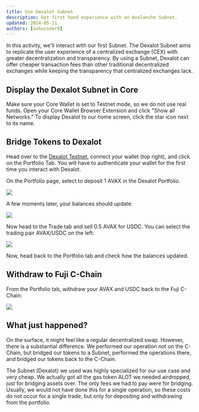 ```yaml
---
title: Use Dexalot Subnet
description: Get first hand experience with an Avalanche Subnet.
updated: 2024-05-31
authors: [ashucoder9]
---
```


In this activity, we'll interact with our first Subnet. The Dexalot Subnet aims to replicate the user experience of a centralized exchange (CEX) with greater decentralization and transparency. By using a Subnet, Dexalot can offer cheaper transaction fees than other traditional decentralized exchanges while keeping the transparency that centralized exchanges lack.

## Display the Dexalot Subnet in Core

Make sure your Core Wallet is set to Testnet mode, so we do not use real funds. Open your Core Wallet Browser Extension and click "Show all Networks." To display Dexalot to our home screen, click the star icon next to its name.

## Bridge Tokens to Dexalot

Head over to the [Dexalot Testnet](https://app.dexalot-test.com/trade), connect your wallet (top right), and click on the Portfolio Tab. You will have to authenticate your wallet for the first time you interact with Dexalot.

On the Portfolio page, select to deposit 1 AVAX in the Dexalot Portfolio.

![](/course/avalanche-fundamentals/15.png)

A few moments later, your balances should update:

![](/course/avalanche-fundamentals/16.png)

Now head to the Trade tab and sell 0.5 AVAX for USDC. You can select the trading pair AVAX/USDC on the left:

![](/course/avalanche-fundamentals/17.png)

Now, head back to the Portfolio tab and check how the balances updated.

## Withdraw to Fuji C-Chain

From the Portfolio tab, withdraw your AVAX and USDC back to the Fuji C-Chain:

![](/course/avalanche-fundamentals/18.png)

## What just happened?

On the surface, it might feel like a regular decentralized swap. However, there is a substantial difference. We performed our operation not on the C-Chain, but bridged our tokens to a Subnet, performed the operations there, and bridged our tokens back to the C-Chain.

The Subnet (Dexalot) we used was highly specialized for our use case and very cheap. We actually got all the gas token ALOT we needed airdropped, just for bridging assets over. The only fees we had to pay were for bridging. Usually, we would not have done this for a single operation, so these costs do not occur for a single trade, but only for depositing and withdrawing from the portfolio.
